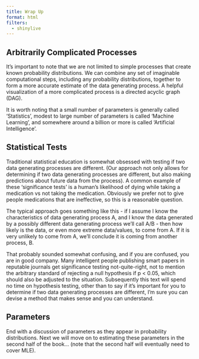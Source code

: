 ```yaml
---
title: Wrap Up
format: html
filters:
  - shinylive
---
```


## Arbitrarily Complicated Processes

It's important to note that we are not limited to simple processes that create known probability distributions. We can combine any set of imaginable computational steps, including any probability distributions, together to form a more accurate estimate of the data generating process. A helpful visualization of a more complicated process is a directed acyclic graph (DAG).

It is worth noting that a small number of parameters is generally called 'Statistics', modest to large number of parameters is called 'Machine Learning', and somewhere around a billion or more is called 'Artificial Intelligence'.

## Statistical Tests

Traditional statistical education is somewhat obsessed with testing if two data generating processes are different. (Our approach not only allows for determining if two data generating processes are different, but also making predictions about future data from the process). A common example of these 'significance tests' is a human's likelihood of dying while taking a medication vs not taking the medication. Obviously we prefer not to give people medications that are ineffective, so this is a reasonable question.

The typical approach goes something like this - if I assume I know the characteristics of data generating process A, and I know the data generated by a possibly different data generating process we'll call A/B - then how likely is the data, or even more extreme data/values, to come from A. If it is very unlikely to come from A, we'll conclude it is coming from another process, B.

That probably sounded somewhat confusing, and if you are confused, you are in good company. Many intelligent people publishing smart papers in reputable journals get significance testing not-quite-right, not to mention the arbitrary standard of rejecting a null hypothesis if p < 0.05, which should also be adjusted to the situation. Subsequently this text will spend no time on hypothesis testing, other than to say if it's important for you to determine if two data generating processes are different, I'm sure you can devise a method that makes sense and you can understand.



## Parameters

End with a discussion of parameters as they appear in probability distributions. Next we will move on to estimating these parameters in the second half of the book... (note that the second half will eventually need to cover MLE).